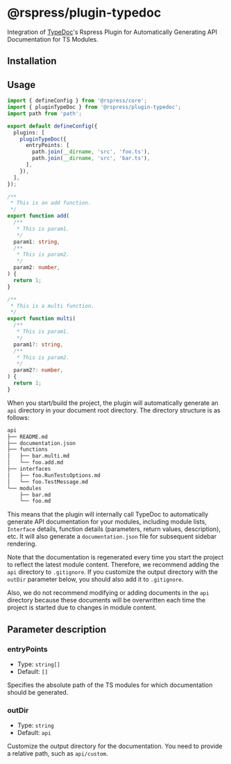 # @rspress/plugin-typedoc <SourceCode href="https://github.com/web-infra-dev/rspress/tree/main/packages/plugin-typedoc" />


Integration of [TypeDoc](https://github.com/TypeStrong/typedoc)'s Rspress Plugin for Automatically Generating API Documentation for TS Modules.

## Installation

<PackageManagerTabs command="add @rspress/plugin-typedoc -D" />

## Usage

```ts
import { defineConfig } from '@rspress/core';
import { pluginTypeDoc } from '@rspress/plugin-typedoc';
import path from 'path';

export default defineConfig({
  plugins: [
    pluginTypeDoc({
      entryPoints: [
        path.join(__dirname, 'src', 'foo.ts'),
        path.join(__dirname, 'src', 'bar.ts'),
      ],
    }),
  ],
});
```

```ts title="src/foo.ts"
/**
 * This is an add function.
 */
export function add(
  /**
   * This is param1.
   */
  param1: string,
  /**
   * This is param2.
   */
  param2: number,
) {
  return 1;
}
```

```ts title="src/bar.ts"
/**
 * This is a multi function.
 */
export function multi(
  /**
   * This is param1.
   */
  param1?: string,
  /**
   * This is param2.
   */
  param2?: number,
) {
  return 1;
}
```

When you start/build the project, the plugin will automatically generate an `api` directory in your document root directory. The directory structure is as follows:

```txt
api
├── README.md
├── documentation.json
├── functions
│   ├── bar.multi.md
│   └── foo.add.md
├── interfaces
│   ├── foo.RunTestsOptions.md
│   └── foo.TestMessage.md
└── modules
    ├── bar.md
    └── foo.md
```

This means that the plugin will internally call TypeDoc to automatically generate API documentation for your modules, including module lists, `Interface` details, function details (parameters, return values, description), etc. It will also generate a `documentation.json` file for subsequent sidebar rendering.

Note that the documentation is regenerated every time you start the project to reflect the latest module content. Therefore, we recommend adding the `api` directory to `.gitignore`. If you customize the output directory with the `outDir` parameter below, you should also add it to `.gitignore`.

Also, we do not recommend modifying or adding documents in the `api` directory because these documents will be overwritten each time the project is started due to changes in module content.

## Parameter description

### entryPoints

- Type: `string[]`
- Default: `[]`

Specifies the absolute path of the TS modules for which documentation should be generated.

### outDir

- Type: `string`
- Default: `api`

Customize the output directory for the documentation. You need to provide a relative path, such as `api/custom`.
